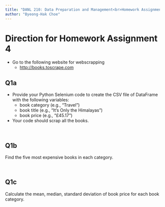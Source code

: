 ```yaml
---
title: "DANL 210: Data Preparation and Management<br>Homework Assignment 4"
author: "Byeong-Hak Choe"
---
```


# Direction for Homework Assignment 4

- Go to the following website for webscrapping
  - [http://books.toscrape.com](http://books.toscrape.com)
 

## Q1a
- Provide your Python Selenium code to create the CSV file of DataFrame with the following variables:
  - book category (e.g., "Travel") 
  - book title (e.g., "It's Only the Himalayas")
  - book price (e.g., "£45.17")
  

- Your code should scrap all the books.
  
<br>

## Q1b

Find the five most expensive books in each category.

<br>

## Q1c

Calculate the mean, median, standard deviation of book price for each book category.